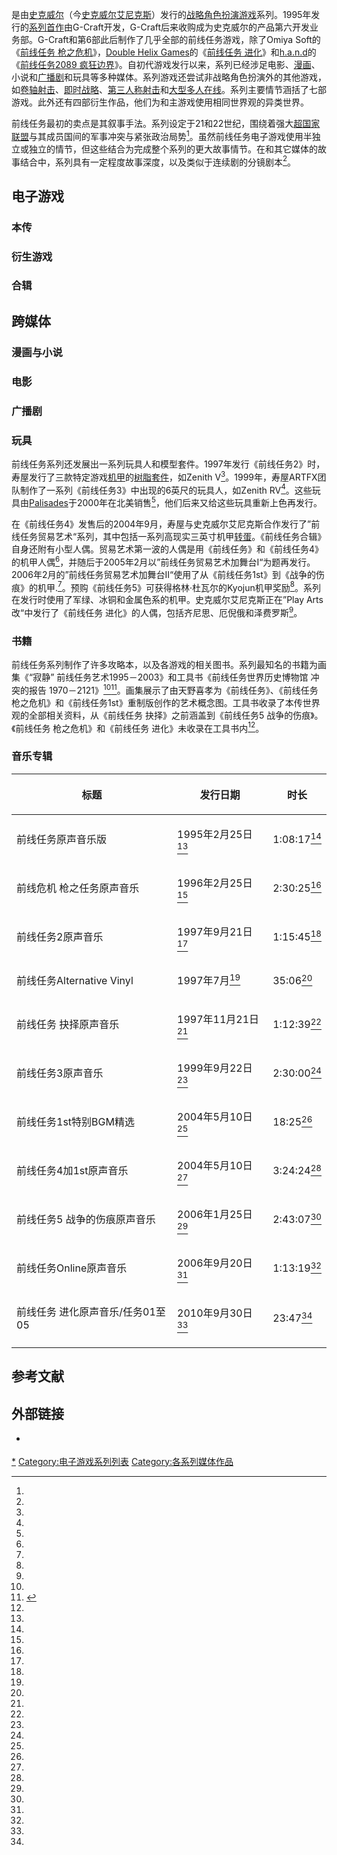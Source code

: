 {{NoteTA
| G1=Games
| G2=Square Enix
}}

{{vgname|前线任务|ja=フロントミッション|en=Front Mission|cn=前线任务|tw=雷霆任務|bracket=no}}是由[[史克威尔|史克威尔]]（今[[史克威尔艾尼克斯|史克威尔艾尼克斯]]）发行的[[战略角色扮演游戏|战略角色扮演游戏]]系列。1995年发行的[[前线任务_(游戏)|系列首作]]由G-Craft开发，G-Craft后来收购成为史克威尔的产品第六开发业务部。G-Craft和第6部此后制作了几乎全部的前线任务游戏，除了Omiya Soft的《[[前线任务_枪之危机|前线任务 枪之危机]]》，[[Double_Helix_Games|Double Helix Games]]的《[[前线任务_进化|前线任务 进化]]》和[[h.a.n.d|h.a.n.d]]的《[[前线任务2089|前线任务2089 疯狂边界]]》。自初代游戏发行以来，系列已经涉足电影、[[日本漫画|漫画]]、小说和[[广播剧|广播剧]]和玩具等多种媒体。系列游戏还尝试非战略角色扮演外的其他游戏，如[[卷轴射击游戏|卷轴射击]]、[[即时战略游戏|即时战略]]、[[第三人称射击游戏|第三人称射击]]和[[大型多人在线游戏|大型多人在线]]。系列主要情节涵括了七部游戏。此外还有四部衍生作品，他们为和主游戏使用相同世界观的异类世界。

前线任务最初的卖点是其叙事手法。系列设定于21和22世纪，围绕着强大[[超国家联盟|超国家联盟]]与其成员国间的军事冲突与紧张政治局势<ref name="worldhistorica" />。虽然前线任务电子游戏使用半独立或独立的情节，但这些结合为完成整个系列的更大故事情节。在和其它媒体的故事结合中，系列具有一定程度故事深度，以及类似于连续剧的分镜剧本<ref name="dengekidetail" />。

== 电子游戏 ==

=== 本传 ===

{{VG titles|

{{VG titles/item
| title = [[前线任务_(游戏)|前线任务]]
| date= {{vgr|JP|1995年2月24日|NA|2007年11月23日（任天堂DS）}}
| multiplereleasedates=yes
| refs=<ref name="worldhistorica" />
| release= 1995年－[[超级任天堂|超级任天堂]]<ref name="FM1SNES" /><br/>2002年－[[WonderSwan_Color|WonderSwan Color]]<ref name="FM1WSC" /><br/>2003年－[[PlayStation|PlayStation]]（《前线任务1st》）<ref name="FM1PS" /><br/>2007年－[[任天堂DS|任天堂DS]]<ref name="FM1DS" />
| platform=
| notes=
* PlayStation版题为《前线任务1st》，加入了新故事战役等内容<ref name="FM1PSdetail" />。
* 任天堂DS版为PlayStation版的强化复刻版<ref name="FM1DSdetail" />。
* 游戏情节设定于《前线任务2089》和《前线任务2089-II》之后，即2090年。
* 游戏收录于《前线任务历史》（PlayStation，2003）合辑<ref name="worldhistorica" />。
}}

{{VG titles/item
| title = [[前线任务2|前线任务2]]
| date= {{vgr|JP|1997年9月25日}}
| multiplereleasedates=no
| refs= <ref name="worldhistorica" />
| release= 1997年－PlayStation<ref name="worldhistorica" />
| platform=
| notes=
* 情节设定于《前线任务》和《前线任务4》之后，为2102年6月<ref name="worldhistorica" />。
* 游戏收录于《前线任务历史》（PlayStation，2003）合辑<ref name="worldhistorica" />。
}}

{{VG titles/item
| title = [[前线任务3|前线任务3]]
| date= {{vgr|JP|1999年9月2日|NA|2000年3月22日|PAL|2000年8月11日}}
| multiplereleasedates=yes
| refs= <ref name="worldhistorica" />
| release= 1999年－PlayStation<ref name="worldhistorica" />
| platform=
| notes=
* 情节设定与《前线任务2》之后，为2112年10月<ref name="worldhistorica" />。
* 系列在北美和欧洲发行的首部游戏<ref name="worldhistorica" />。
* 游戏收录于《前线任务历史》（PlayStation，2003）合辑<ref name="worldhistorica" />。
}}

{{VG titles/item
| title = [[前线任务4|前线任务4]]
| date= {{vgr|JP|2003年12月18日|NA|2004年6月15日}}
| multiplereleasedates=yes
| refs= <ref name="worldhistorica" />
| release= 2003年－[[PlayStation_2|PlayStation 2]]<ref name="worldhistorica" />
| platform=
| notes=
* 情节设定于《前线任务》之后，为2096年<ref name="worldhistorica" />。
}}

{{VG titles/item
| title = [[前线任务5_战争的伤痕|前线任务5 战争的伤痕]]
| date= {{vgr|JP|2005年12月29日}}
| multiplereleasedates=no
| refs= <ref name="worldhistorica" />
| release= 2005年－PlayStation 2<ref name="worldhistorica" />
| platform=
| notes=
* 涵盖并完结了整个系列情节；设定于2070年至2121年<ref name="worldhistorica" />。
}}

{{VG titles/item
| title = [[前线任务2089|前线任务2089]]
| date= {{vgr|JP|2005年3月7日}}
| multiplereleasedates=no
| refs= <ref name="worldhistorica" />
| release= 2005年－[[移动电话|移动电话]]<ref name="worldhistorica" /><br/>2008年－移动电话<ref name="worldhistorica" /><br/>2008年－任天堂DS（前线任务2089 疯狂边界）<ref name="FM2089BM" />
| platform=
| notes=
* 发行于日本[[NTT_DoCoMo|NTT DoCoMo]] [[i-mode|i-mode]]移动电话、[[au_(手机公司)|au]]移动电话和[[SoftBank|SoftBank]] [[Yahoo!|Yahoo!]]移动电话<ref name="SEfm2089" />。
* 任天堂DS版为游戏强化重制版，是用新画面与地图<ref name="FM2089BM" />。
* 情节设定于2089年，导致了《前线任务2089-II》中的事件<ref name="worldhistorica" />。
}}

{{VG titles/item
| title = [[前线任务2089-II|前线任务2089-II]]
| date= {{vgr|JP|2006年9月15日}}
| multiplereleasedates=no
| refs= <ref name="worldhistorica" />
| release= 2006年－移动电话<ref name="worldhistorica" /><br/>2008年－移动电话<ref name="SEfm20892" />
| platform=
| notes=
* 发行与日本NTT DoCoMo i-mode移动电话和EZweb移动电话<ref name="SEfm20892" />。
* 《前线任务2089》事件的直接延续；设定与2089年<ref name="worldhistorica" />。
}}

}}

=== 衍生游戏 ===

{{VG titles|
{{VG titles/item
| title = [[前线任务系列_枪之危机|前线任务系列 枪之危机]]
| date= {{vgr|JP|1996年2月23日}}
| multiplereleasedates=no
| refs= <ref name="worldhistorica" />
| release= 1996年－[[超级任天堂|超级任天堂]]<ref name="worldhistorica" />
| platform=
| notes=
* 一款衍生[[横向卷轴射击游戏|横向卷轴射击游戏]]<ref name="FMGHdetail" />。
* 发行于《前线任务》的互生世界，设定于2064年<ref name="worldhistorica" />。
}}

{{VG titles/item
| title = [[前线任务_抉择|前线任务 抉择]]
| date= {{vgr|JP|1997年12月18日}}
| multiplereleasedates=no
| refs= <ref name="worldhistorica" />
| release= 1997年－[[PlayStation|PlayStation]]<ref name="worldhistorica" />
| platform=
| notes=
* 一款衍生[[即时战略游戏|即时战略游戏]]<ref name="dengekidetail" />。
* 《前线任务》[[前传|前传]]，设定于2034年<ref name="worldhistorica" />。
}}

{{VG titles/item
| title = [[前线任务Online|前线任务Online]]
| date= {{vgr|JP|2005年5月12日}}
| multiplereleasedates=no
| refs= <ref name="worldhistorica" />
| release= 2005年－[[PlayStation_2|PlayStation 2]], [[Microsoft_Windows|Microsoft Windows]]<ref name="worldhistorica" />
| platform=
| notes=
* 一款衍生[[大型多人在线游戏|大型多人在线]][[第一人称射击游戏|第一人称射击游戏]]<ref name="FMOdetail" />。
* 对《前线任务Online》的支持于2008年5月31日停止<ref name="FMOcancel" />。
* 设定于《前线任务》时间发生之时，即2090年<ref name="worldhistorica" />。
}}

{{VG titles/item
| title = [[前线任务_进化|前线任务 进化]]
| date= {{vgr|JP|2010年9月16日<ref name="FMEJP" />|NA|2010年9月28日<ref name="FMENA" />|PAL|2010年10月8日<ref name="FMEPAL" />}}
| multiplereleasedates=yes
| refs=
| release= 2010年－[[PlayStation_3|PlayStation 3]]、[[Xbox_360|Xbox 360]]、Microsoft Windows<ref name="FMEJP" />
| platform=
| notes=
* 一款衍生第三人称射击游戏。
* 发生于其它全部作品外的重建（reboot）情节，设定于2171年<ref name="FMEstrat" />。

}}
}}

=== 合辑 ===

{{VG titles|
{{VG titles/item
| multiplereleasedates=no
| title= 前线任务历史
| date= {{vgr|JP|2003年12月11日}}
| canceled=
| refs= <ref name="worldhistorica" />
| release= 2003年－[[PlayStation|PlayStation]]<ref name="worldhistorica" />
| platform=
| notes=
* 收录《前线任务1st》、《前线任务2》和《前线任务3》的合辑<ref name="FM1PSdetail" />。
}}
}}

== 跨媒体 ==

=== 漫画与小说 ===

{{VG titles|
{{VG titles/item
| title = [[前线任务零|前线任务零]]
| date= {{vgr|JP|1994年7月9日}}
| refs= <ref name="zero1" />
| platform= [[日本漫画|漫画]]
| notes=
* [[土田俊郎|土田俊郎]]和岩崎秀雄合著，[[FamiComics|FamiComics]]和ASCII Comix共同出版的三卷漫画连载<ref name="zero1" />。
* 情节设定于2070年，位于全部前线任务游戏情节之前（《前线任务 抉择》除外）<ref name="dengekidetail"/>。
* 连载围绕着后来通过《前线任务5 战争的伤痕》正式引入的一系列角色<ref name="FM0chars" />。
* 卷1－1994年7月9日（《FamiComisc特别版 1994年夏》）<ref name="zero1" />
* 卷2－1994年11月11日（《FamiComisc特别版 1994年冬》）<ref name="zero2" />
* 卷3－1995年2月3日（《FamiComisc特别版 1995年春》）<ref name="zero3" />
}}

{{VG titles/item
| title = [[前线任务漫画|前线任务漫画]]
| date= {{vgr|JP|1995年7月22日}}
| refs= <ref name="matsudaFMC" />
| platform= 漫画
| notes=
* 由松田大秀编写，ASCII Comix发行的单卷漫画连载<ref name="matsudaFMC" />。
* 扩展补充了《前线任务》的世界观，设定于2090年1月<ref name="matsudaFMC" />。
}}

{{VG titles/item
| title = [[前线任务_前线报告|前线任务 前线报告]]
| date= {{vgr|JP|1995年7月22日}}
| refs= <ref name="iino" />
| platform= [[小说|小说]]
| notes=
* 由饭野文彦和岩崎秀雄合著，LOGOUT Paperback Adventures和Aspect Novels共同出版的小说。
* 扩展补充了《前线任务》的世界观，设定于2090年<ref name="iino" />。
}}

{{VG titles/item
| title = [[枪之危机_铁脚的佣兵|枪之危机 铁脚的佣兵]]
| date= {{vgr|JP|1996年6月7日}}
| refs= <ref name="yamaguchi" />
| platform= 小说
| notes=
* 由山口宏编著，Aspect Novels出版的小说。
* 扩展补充了《前线任务 枪之危机》的世界观，设定于2064年1月<ref name="yamaguchi" />。
}}

{{VG titles/item
| title = [[前线任务系列_枪之危机Front_Mission_Series:_Gun_Hazard|前线任务系列 枪之危机Front Mission Series: Gun Hazard]]
| date= {{vgr|JP|1996年11月22日}}
| refs= <ref name="matsudaFMGH" />
| platform= 漫画
| notes=
* 由松田大秀编写，ASCII Comix发行的单卷漫画<ref name="matsudaFMGH" />。
* 扩展补充了《前线任务 枪之危机》的世界观，设定于2060年<ref name="matsudaFMGH" />。
}}

{{VG titles/item
| title = [[前线任务2手册_-精英的机甲-|前线任务2手册 -精英的机甲-]]
| date= {{vgr|JP|1998年1月5日}}
| refs= <ref name="iwasaki" />
| platform= 漫画
| notes=
* ASCII出版的[[攻略本|攻略本]]，收录了由岩崎秀雄编写的漫画章节<ref name="iwasaki" />。
* 扩展补充了《前线任务2》的世界观，设定于2098年.<ref name="iwasaki" />。
}}

{{VG titles/item
| title = [[前线任务4_–_艾尔莎|前线任务4 – 艾尔莎]]
| date= {{vgr|JP|2004年9月24日}}
| refs= <ref name="elsa1" />
| platform= 小说
| notes=
* 由秋津透编著，GAME NOVELS出版的两卷小说连载<ref name="elsa1" />。
* 扩展补充了《前线任务4》的世界观，设定于2095年<ref name="elsa1" /><ref name="elsa2" />。
* 卷1－2004年9月24日<ref name="elsa1" />
* 卷2－2004年9月24日<ref name="elsa2" />
}}

{{VG titles/item
| title = [[前线任务_~The_Drive~|前线任务 ~The Drive~]]
| date= {{vgr|JP|2007年4月25日}}
| refs= <ref name="otagakiFMTD" />
| platform= 漫画
| notes=
* 由太田垣康男编写，[[少年Gangan|少年Gangan]]发行的单卷漫画连载<ref name="otagakiFMTD" />。
* 扩展补充了《前线任务2089-II》的世界观，设定于2090年8月<ref name="otagakiFMTD" />。
}}

{{VG titles/item
| title = [[前线任务Dog_Life_&_Dog_Style|前线任务Dog Life & Dog Style]]
| date= {{vgr|JP|2007年12月25日|KR|2010年9月8日|法国|2012年1月26日}}
| refs= <ref name="otagakiFMDLDS1" /><ref name="korea1" /><ref name="france1" />
| platform= 漫画
| notes=
* 由太田垣康男编写，[[少年Gangan|少年Gangan]]连载的10卷漫画<ref name="otagakiFMDLDS1" />。
* 连载设定于《前线任务》时间线，即2090年<ref name="FMDLDSdetail" />。
* 卷1－日本：2007年11月25日；韩国：2010年9月8日；法国：2012年1月26日<ref name="otagakiFMDLDS1" /><ref name="korea1" /><ref name="france1" /><ref name="franceDLDS" />
* 卷2－日本：2008年6月25日；韩国：2010年10月15日；法国：2012年3月8日<ref name="otagakiFMDLDS2" /><ref name="korea2" /><ref name="france2" />
* 卷3－日本：2008年12月25日；韩国：2010年12月10日；法国：2012年5月10日<ref name="otagakiFMDLDS3" /><ref name="korea3" /><ref name="france3" />
* 卷4－日本：2009年8月25日；韩国：2011年2月8日；法国：2012年8月23日<ref name="otagakiFMDLDS4" /><ref name="korea4" /><ref name="france4" />
* 卷5－日本：2010年2月25日；韩国：2011年3月11日；法国：2012年10月11日<ref name="otagakiFMDLDS5" /><ref name="korea5" /><ref name="france5" />
* 卷6－日本：2010年9月25日；韩国：2011年4月27日；法国：2012年12月13日<ref name="otagakiFMDLDS6" /><ref name="korea6" /><ref name="france6" />
* 卷7－日本：2011年6月25日；韩国：2012年1月4日；法国：2013年2月14日<ref name="otagakiFMDLDS7" /><ref name="korea7" /><ref name="france7" />
* 卷8－日本：2011年12月24日；韩国：2012年7月20日；法国：2013年4月11日<ref name="otagakiFMDLDS8" /><ref name="korea8" /><ref name="france8" />
* 卷9－日本：2012年6月25日；韩国：2012年11月13日；法国：2013年6月13日<ref name="otagakiFMDLDS9" /><ref name="korea9" /><ref name="france9" />
* 卷10－日本：2012年10月30日；韩国：2013年1月25日；法国：2013年8月22日<ref name="otagakiFMDLDS10" /><ref name="korea10" /><ref name="france10" />
}}
}}

=== 电影 ===

{{VG titles|
{{VG titles/item
| title = [[前线任务|前线任务]]
| date= {{vgr|JP|1994年12月20日}}
| refs= <ref name="dengekidetail" />
| platform= [[电影|电影]]
| notes=
* 由Yoshihiko Dai导演，蒂娜·科特和克里斯托弗·道斯主演的真人电影<ref name="dengekidetail" /><ref name="SuperPlay" />。
* 在美国加利福尼亚[[菲尔莫尔|菲尔莫尔]]和内华达拍摄<ref name="dengekidetail" /><ref name="SuperPlay" />。
* 扩展补充了《前线任务》的世界观，设定于2091年<ref name="dengekidetail" /><ref name="SuperPlay" />。
}}

{{VG titles/item
| title = [[前线任务系列_枪之危机|前线任务系列 枪之危机]]
| date= {{vgr|JP|1995年10月21日}}
| refs= <ref name="gunhazard" />
| platform= 电影
| notes=
* 由Yoshihiko Dai导演，[[达克斯·格里芬|达克斯·格里芬]]和[[丹尼尔·基顿|丹尼尔·基顿]]主演的真人电影<ref name="gunhazard" />。
* 在美国加利福尼亚[[圣塔莫尼卡|圣塔莫尼卡]]和内华达[[杜鲁巴|杜鲁巴]]拍摄<ref name="gunhazard" />。
* 扩展补充了《前线任务系列 枪之危机》的世界观，设定于2064年<ref name="gunhazard" />。
}}
}}

=== 广播剧 ===

{{VG titles|
{{VG titles/item
| title = [[前线任务系列_枪之危机|前线任务系列 枪之危机]]
| date= {{vgr|JP|1995年10月30日}}
| refs= <ref name="gunhazard" />
| platform= [[广播剧|广播剧]]
| notes=
* 山口宏导演的10章广播剧，由[[银河万丈|银河万丈]]和[[鶴弘美|鶴弘美]]主演<ref name="gunhazard" />。
* 扩展补充了《前线任务系列 枪之危机》的世界观，设定于2064年1月<ref name="gunhazard" />。
* 1995年10月30日至1995年12月28日播放<ref name="gunhazard" />。
}}
}}

=== 玩具 ===

前线任务系列还发展出一系列玩具人和模型套件。1997年发行《前线任务2》时，寿屋发行了三款特定游戏[[机甲|机甲]]的[[手办|树脂套件]]，如Zenith V<ref name="toy1" />。1999年，寿屋ARTFX团队制作了一系列《前线任务3》中出现的6英尺的玩具人，如Zenith RV<ref name="toy2" />。这些玩具由[[Palisades_Toys|Palisades]]于2000年在北美销售<ref name="toy2NA" />，他们后来又给这些玩具重新上色再发行。

在《前线任务4》发售后的2004年9月，寿屋与史克威尔艾尼克斯合作发行了”前线任务贸易艺术“系列，其中包括一系列高现实三英寸机甲[[转蛋|转蛋]]。《前线任务合辑》自身还附有小型人偶。贸易艺术第一波的人偶是用《前线任务》和《前线任务4》的机甲人偶<ref name="toy3" />，并随后于2005年2月以”前线任务贸易艺术加舞台I“为题再发行。2006年2月的”前线任务贸易艺术加舞台II“使用了从《前线任务1st》到《战争的伤痕》的机甲.<ref name="toy4" />。预购《前线任务5》可获得格林·杜瓦尔的Kyojun机甲奖励<ref name="toy5" />。系列在发行时使用了军绿、冰铜和金属色系的机甲。史克威尔艾尼克斯正在”Play Arts改“中发行了《前线任务 进化》的人偶，包括齐尼思、厄倪俄和泽费罗斯<ref name="toy6" />。

=== 书籍 ===

前线任务系列制作了许多攻略本，以及各游戏的相关图书。系列最知名的书籍为画集《“寂静” 前线任务艺术1995－2003》和工具书《前线任务世界历史博物馆 冲突的报告 1970－2121》<ref name="worldhistorica" /><ref>{{cite book|title="Silence" The Art of Front Mission 1995-2003|last=Amano|first=Yoshitaka|publisher=Square Enix|date=2010-03-12|isbn=978-4-7575-1179-8|language=ja|quote=}}</ref>。画集展示了由天野喜孝为《前线任务》、《前线任务 枪之危机》和《前线任务1st》重制版创作的艺术概念图。工具书收录了本传世界观的全部相关资料，从《前线任务 抉择》之前涵盖到《前线任务5 战争的伤痕》。《前线任务 枪之危机》和《前线任务 进化》未收录在工具书内<ref name="worldhistorica" />。

=== 音乐专辑 ===
{{main|前线任务系列的音乐}}

{| class="wikitable" width="100%"
|- style="text-align: center;"
! colspan="2" | 标题
! 发行日期
! 时长
! 唱片公司
|- align="center"
| colspan="2" | 前线任务原声音乐版
| colspan="1" | 1995年2月25日<ref name="RPGFFM1" />
| colspan="1" | 1:08:17<ref name="RPGFFM1" />
| colspan="1" | [[NTT出版|NTT出版]]
|- align="center"
| colspan="2" | 前线危机 枪之任务原声音乐
| colspan="1" | 1996年2月25日<ref name="RPGFFMGH" />
| colspan="1" | 2:30:25<ref name="RPGFFMGH" />
| colspan="1" | NTT出版
|- align="center"
| colspan="2" | 前线任务2原声音乐
| colspan="1" | 1997年9月21日<ref name="RPGFFM2" />
| colspan="1" | 1:15:45<ref name="RPGFFM2" />
| colspan="1" | [[DigiCube|DigiCube]]
|- align="center"
| colspan="2" | 前线任务Alternative Vinyl
| colspan="1" | 1997年7月<ref name="SEMOFMA" />
| colspan="1" | 35:06<ref name="SEMOFMA" />
| colspan="1" | DigiCube
|- align="center"
| colspan="2" | 前线任务 抉择原声音乐
| colspan="1" | 1997年11月21日<ref name="RPGFFMA" />
| colspan="1" | 1:12:39<ref name="RPGFFMA" />
| colspan="1" | DigiCube
|- align="center"
| colspan="2" | 前线任务3原声音乐
| colspan="1" | 1999年9月22日<ref name="RPGFFM3" />
| colspan="1" | 2:30:00<ref name="RPGFFM3" />
| colspan="1" | DigiCube
|- align="center"
| colspan="2" | 前线任务1st特别BGM精选
| colspan="1" | 2004年5月10日<ref name="SEMOFM1" />
| colspan="1" | 18:25<ref name="SEMOFM1" />
| colspan="1" | [[史克威尔艾尼克斯|史克威尔艾尼克斯]]
|- align="center"
| colspan="2" | 前线任务4加1st原声音乐
| colspan="1" | 2004年5月10日<ref name="RPGFFM4" />
| colspan="1" | 3:24:24<ref name="RPGFFM4" />
| colspan="1" | 史克威尔艾尼克斯
|- align="center"
| colspan="2" | 前线任务5 战争的伤痕原声音乐
| colspan="1" | 2006年1月25日<ref name="RPGFFM5" />
| colspan="1" | 2:43:07<ref name="RPGFFM5" />
| colspan="1" | 史克威尔艾尼克斯
|- align="center"
| colspan="2" | 前线任务Online原声音乐
| colspan="1" | 2006年9月20日<ref name="RPGFFMO" />
| colspan="1" | 1:13:19<ref name="RPGFFMO" />
| colspan="1" | 史克威尔艾尼克斯
|- align="center"
| colspan="2" | 前线任务 进化原声音乐/任务01至05
| colspan="1" | 2010年9月30日<ref name="iTunes" />
| colspan="1" | 23:47<ref name="iTunes" />
| colspan="1" | 史克威尔艾尼克斯
|-
|}

== 参考文献 ==

{{reflist|colwidth=22em|refs=

<ref name="worldhistorica">{{cite book |title=Front Mission World Historica – Report of Conflicts 1970-2121 |editor=Dengeki PlayStation Editorial, LogicGate |publisher=[[ASCII_Media_Works|ASCII Media Works]] |date=March 2007 |isbn=4-8402-3663-1 |language=ja}}</ref>

<ref name="dengekidetail">{{cite journal |journal=Dengeki Games |title=100 Year History of Front Mission |publisher=[[ASCII_Media_Works|ASCII Media Works]] |date=February 2004 |language=ja}}</ref>

<ref name="FM1SNES">{{cite web |title=Front Mission for SNES |url=http://www.gamespot.com/snes/strategy/frontmission/index.html |publisher=[[GameSpot|GameSpot]] |accessdate=2011-03-20 |archiveurl=https://web.archive.org/web/20090208135904/http://www.gamespot.com/snes/strategy/frontmission/index.html |archivedate=2009-02-08 |deadurl=no }}</ref>
<ref name="FM1WSC">{{cite web |title=Front Mission for WonderSwan Color |url=http://www.gamespot.com/wsc/strategy/frontmission/index.html |publisher=[[GameSpot|GameSpot]] |accessdate=2011-03-20 |archiveurl=https://web.archive.org/web/20090302135355/http://www.gamespot.com/wsc/strategy/frontmission/index.html |archivedate=2009-03-02 |deadurl=no }}</ref>
<ref name="FM1PS">{{cite web |title=Front Mission 1st for PlayStation |url=http://www.gamespot.com/ps/strategy/frontmission1st/index.html |publisher=[[GameSpot|GameSpot]] |accessdate=2011-03-20 |archiveurl=https://web.archive.org/web/20090321004507/http://www.gamespot.com/ps/strategy/frontmission1st/index.html |archivedate=2009-03-21 |deadurl=no }}</ref>
<ref name="FM1DS">{{cite web |title=Front Mission for DS |url=http://www.gamespot.com/ds/strategy/frontmission/index.html |publisher=[[GameSpot|GameSpot]] |accessdate=2011-03-20 |archiveurl=https://web.archive.org/web/20090601222044/http://www.gamespot.com/ds/strategy/frontmission/index.html |archivedate=2009-06-01 |deadurl=no }}</ref>
<ref name="FM1PSdetail">{{cite web |url=http://www.gamespot.com/ps/strategy/frontmission1st/preview_6076099.html |title=New Front Mission 1st, Front Mission History, and Front Mission 4 information |last=Niizumi |first=Hirohiko |publisher=[[GameSpot|GameSpot]] |date=2003-09-28 |accessdate=2010-12-08 |archiveurl=https://web.archive.org/web/20050310075721/http://www.gamespot.com/ps/strategy/frontmission1st/preview_6076099.html |archivedate=2005-03-10 |deadurl=no }}</ref>
<ref name="FM1DSdetail">{{cite web |url=http://ds.ign.com/articles/829/829426p1.html |title=Front Mission Wanders onto DS |last=Hatfield |first=Daemon |publisher=[[IGN|IGN]] |date=2007-10-23 |accessdate=2010-12-08 |archiveurl=https://web.archive.org/web/20081010214438/http://ds.ign.com/articles/829/829426p1.html |archivedate=2008-10-10 |deadurl=no }}</ref>

<ref name="FM2089BM">{{cite web |url=http://www.1up.com/previews/front-mission-2089-border-madness |title=Front Mission 2089: Border of Madness Import Impressions |publisher=[[1UP.com|1UP.com]] |last=Nguyen |first=Thierry |date=2008-06-16 |accessdate=2011-07-08 |archiveurl=https://www.webcitation.org/602XuJhJI?url=http://www.1up.com/previews/front-mission-2089-border-madness |archivedate=2011-07-09 |deadurl=yes }}</ref>

<ref name="FMEJP">{{cite web |url=http://www.destructoid.com/front-mission-evolved-dated-for-september-in-japan-174525.phtml |title=Front Mission Evolved Dated for September in Japan |last=North |first=Dale |publisher=Destructoid |date=2010-05-25 |accessdate=2010-12-07 |archiveurl=https://www.webcitation.org/602XvWELT?url=http://www.destructoid.com/front-mission-evolved-dated-for-september-in-japan-174525.phtml |archivedate=2011-07-09 |deadurl=no }}</ref>
<ref name="FMENA">{{cite web |url=http://release.square-enix.com/na/2010/07/23_03.html |title=Front Mission Evolved Launch Date Updated to September 28, 2010 |publisher=Square Enix |date=2010-07-23 |accessdate=2010-12-07 |archiveurl=https://www.webcitation.org/602Xx5oGA?url=http://release.square-enix.com/na/2010/07/23_03.html |archivedate=2011-07-09 |deadurl=no }}</ref>
<ref name="FMEPAL">{{cite web |url=http://www.eurogamer.net/articles/2010-08-18-front-mission-evolved-nudged-to-october |title=Front Mission Evolved nudged to October |last=Purchese |first=Robert |publisher=[[Eurogamer|Eurogamer]] |date=2010-08-18 |accessdate=2010-12-07 |archiveurl=https://www.webcitation.org/602XyCkiu?url=http://www.eurogamer.net/articles/2010-08-18-front-mission-evolved-nudged-to-october |archivedate=2011-07-09 |deadurl=no }}</ref>
<ref name="FMEstrat">{{cite book |title=Front Mission Evolved Official Strategy Guide |last=Lummis |first=Michael |publisher=[[BradyGames|BradyGames]] |date=2010-09-28 |isbn=978-0-7440-1221-7}}</ref>

<ref name="SEfm2089">{{cite web |title=Front Mission 2089 |url=http://www.square-enix.co.jp/mobile/game/fmm/2089/ |publisher=[[Square_Enix|Square Enix]] |accessdate=2011-03-20 |archiveurl=https://web.archive.org/web/20090616075435/http://www.square-enix.co.jp/mobile/game/fmm/2089/ |archivedate=2009-06-16 |deadurl=yes }}</ref>

<ref name="SEfm20892">{{cite web |title=Front Mission 2089-II |url=http://www.square-enix.co.jp/mobile/game/fmm/2089_2/ |publisher=[[Square_Enix|Square Enix]] |accessdate=2011-03-20 |archiveurl=https://web.archive.org/web/20090417193002/http://www.square-enix.co.jp/mobile/game/fmm/2089_2/ |archivedate=2009-04-17 |deadurl=yes }}</ref>

<ref name="FMGHdetail">{{cite web |url=http://www.square-enix.co.jp/fm/gh/ |title=ガンハザード |publisher=[[Square_Enix|Square Enix]] |language=ja |accessdate=2010-12-08 |archiveurl=https://web.archive.org/web/20090528051026/http://www.square-enix.co.jp/fm/gh/ |archivedate=2009-05-28 |deadurl=no }}</ref>

<ref name="FMOdetail">{{cite web |last=Onyett |first=Charles |title=E3 2005: Front Mission Online |url=http://ps2.ign.com/articles/616/616647p1.html |publisher=[[IGN|IGN]] |accessdate=2011-07-09 |archiveurl=https://web.archive.org/web/20070921145811/http://ps2.ign.com/articles/616/616647p1.html |archivedate=2007-09-21 |deadurl=no |date=2005-05-18 }}</ref>
<ref name="FMOcancel">{{cite web |title=Important Information about Front Mission Online Operations |url=http://www.playonline.com/pcd/topics/fmo/detail/2921/detail.html |publisher=[[PlayOnline|PlayOnline]] |accessdate=2011-07-09 |archiveurl=https://web.archive.org/web/20090205185801/http://www.playonline.com/pcd/topics/fmo/detail/2921/detail.html |archivedate=2009-02-05 |deadurl=no |language=ja }}</ref>

<ref name="FM0chars">{{cite book |title=Front Mission 5: Scars of the War Official Perfect Guide |editor=[[Famitsu|Famitsu Books Editorial]] |publisher=[[Enterbrain|Enterbrain]] |date=March 2006 |isbn=978-4-7577-2721-2 |language=ja}}</ref>
<ref name="zero1">{{cite book |title=FamiComics Special Edition, Summer 1994 |editor=[[Famitsu|Famitsu]] |publisher=[[ASCII_(company)|ASCII]] |date=1994-07-09 |language=ja}}</ref>
<ref name="zero2">{{cite book |title=FamiComics Special Edition, Winter 1994 |editor=[[Famitsu|Famitsu]] |publisher=[[ASCII_(company)|ASCII]] |date=1994-11-11 |language=ja}}</ref>
<ref name="zero3">{{cite book |title=FamiComics Special Edition, Spring 1995 |editor=[[Famitsu|Famitsu]] |publisher=[[ASCII_(company)|ASCII]] |date=1995-02-03 |language=ja}}</ref>

<ref name="matsudaFMC">{{cite book |title=Front Mission Comics |last=Matsuda |first=Taishu |publisher=[[ASCII_(company)|ASCII Comix]] |date=1995-07-22 |isbn=978-4-7561-1157-9 |language=ja}}</ref>

<ref name="iino">{{cite book |title=Front Mission – Front Line Report |last1=Iino |first1=Fumihiko |last2=Iwasaki |first2=Hideo |publisher=LOGOUT Paperback Adventures, Aspect Novels |date=1995-07-22 |isbn=978-4-89366-375-7 |language=ja}}</ref>

<ref name="yamaguchi">{{cite book |title=Gun Hazard – A Mercenary's Iron Legs |last=Yamaguchi |first=Hiroshi |publisher=Aspect Novels |date=1996-06-07 |isbn=978-4-89366-513-3 |language=ja}}</ref>

<ref name="matsudaFMGH">{{cite book |title=Front Mission Series: Gun Hazard |last=Matsuda |first=Taishu |publisher=[[ASCII_(company)|ASCII Comix]] |date=1996-11-22 |isbn=978-4-7561-1257-6 |language=ja}}</ref>

<ref name="iwasaki">{{cite book |title=Front Mission 2 Guidebook – Wanzers of the Elite |editor=[[Famitsu|Famitsu Books Editorial]] |publisher=[[ASCII_(company)|ASCII]] |date=January 1998 |isbn=978-4-89366-883-7 |language=ja}}</ref>

<ref name="elsa1">{{cite book |title=Front Mission 4 I – Elsa #1 |last=Akitsu |first=Toru |publisher=GAME NOVELS |date=2004-09-24 |isbn=978-4-7575-1289-4 |language=ja}}</ref>
<ref name="elsa2">{{cite book |title=Front Mission 4 II – Elsa #2 |last=Akitsu |first=Toru |publisher=GAME NOVELS |date=2004-09-24 |isbn=978-4-7575-1290-0 |language=ja}}</ref>

<ref name="otagakiFMTD">{{cite book |title=Front Mission ~The Drive~ |last=Otagaki |first=Yasuo |publisher=[[Gangan_Comics|Young Gangan]] |date=2007-03-24 |isbn=978-4-7575-1973-2 |language=ja}}</ref>

<ref name="FMDLDSdetail">{{cite web |url=http://www.square-enix.co.jp/magazine/yg/introduction/front_mission/ |title=Front Mission Dog Life & Dog Style Introduction |publisher=[[Square_Enix|Square Enix]] |accessdate=2010-12-07 |archiveurl=https://web.archive.org/web/20090603212913/http://www.square-enix.co.jp/magazine/yg/introduction/front_mission/ |archivedate=2009-06-03 |deadurl=yes }}</ref>
<ref name="otagakiFMDLDS1">{{cite book|title=Front Mission Dog Life & Dog Style 01 |last=Otagaki |first=Yasuo |publisher=Young GanGan |isbn=978-4-7575-2149-0 |language=ja}}</ref>
<ref name="otagakiFMDLDS2">{{cite book|title=Front Mission Dog Life & Dog Style 02 |last=Otagaki |first=Yasuo |publisher=Young GanGan |isbn=978-4-7575-2283-1 |language=ja}}</ref>
<ref name="otagakiFMDLDS3">{{cite book|title=Front Mission Dog Life & Dog Style 03 |last=Otagaki |first=Yasuo |publisher=Young GanGan |isbn=978-4-7575-2433-0 |language=ja}}</ref>
<ref name="otagakiFMDLDS4">{{cite book|title=Front Mission Dog Life & Dog Style 04 |last=Otagaki |first=Yasuo |publisher=Young GanGan |isbn=978-4-7575-2625-9 |language=ja}}</ref>
<ref name="otagakiFMDLDS5">{{cite book|title=Front Mission Dog Life & Dog Style 05 |last=Otagaki |first=Yasuo |publisher=Young GanGan |isbn=978-4-7575-2812-3 |language=ja}}</ref>
<ref name="otagakiFMDLDS6">{{cite book|title=Front Mission Dog Life & Dog Style 06 |last=Otagaki |first=Yasuo |publisher=Young GanGan |isbn=978-4-7575-3006-5 |language=ja}}</ref>
<ref name="otagakiFMDLDS7">{{cite book|title=Front Mission Dog Life & Dog Style 07 |last=Otagaki |first=Yasuo |publisher=Young GanGan |isbn=978-4-7575-3208-3 |language=ja}}</ref>
<ref name="otagakiFMDLDS8">{{cite book|title=Front Mission Dog Life & Dog Style 08 |last=Otagaki |first=Yasuo |publisher=Young GanGan |isbn=978-4-7575-3458-2 |language=ja}}</ref>
<ref name="otagakiFMDLDS9">{{cite book|title=Front Mission Dog Life & Dog Style 09 |last=Otagaki |first=Yasuo |publisher=Young GanGan |isbn=978-4-7575-3637-1 |language=ja}}</ref>
<ref name="otagakiFMDLDS10">{{cite book|title=Front Mission Dog Life & Dog Style 10 |last=Otagaki |first=Yasuo |publisher=Young GanGan |isbn=978-4-7575-3773-6 |language=ja}}</ref>

<ref name="korea1">{{cite web |url=http://www.haksanpub.co.kr/comics/comics_prod_view.asp?prod_code=C2001216&vol_code=1 |title=Front Mission Dog Life & Dog Style 01 (프론트 미션 도그..1권 |publisher=HaksanPublishing |accessdate=2010-06-08 |language=ko |archiveurl=https://web.archive.org/web/20110709042308/http://www.haksanpub.co.kr/comics/comics_prod_view.asp?prod_code=C2001216&vol_code=1 |archivedate=2011-07-09 |deadurl=no }}</ref>
<ref name="korea2">{{cite web |url=http://www.haksanpub.co.kr/comics/comics_prod_view.asp?prod_code=C2001216&vol_code=2 |title=Front Mission Dog Life & Dog Style 02 (프론트 미션 도그..2권 |publisher=HaksanPublishing |accessdate=2010-06-08 |language=ko |archiveurl=https://web.archive.org/web/20110709042336/http://www.haksanpub.co.kr/comics/comics_prod_view.asp?prod_code=C2001216&vol_code=2 |archivedate=2011-07-09 |deadurl=no }}</ref>
<ref name="korea3">{{cite web |url=http://www.haksanpub.co.kr/comics/comics_prod_view.asp?prod_code=C2001216&vol_code=3 |title=Front Mission Dog Life & Dog Style 03 (프론트 미션 도그..3권 |publisher=HaksanPublishing |accessdate=2010-12-28 |language=ko |archiveurl=https://web.archive.org/web/20110709042356/http://www.haksanpub.co.kr/comics/comics_prod_view.asp?prod_code=C2001216&vol_code=3 |archivedate=2011-07-09 |deadurl=no }}</ref>
<ref name="korea4">{{cite web |url=http://www.haksanpub.co.kr/comics/comics_prod_view.asp?prod_code=C2001216&vol_code=4 |title=Front Mission Dog Life & Dog Style 04 (프론트 미션 도그..4권 |publisher=HaksanPublishing |accessdate=2011-06-08 |language=ko |archiveurl=https://web.archive.org/web/20110709042418/http://www.haksanpub.co.kr/comics/comics_prod_view.asp?prod_code=C2001216&vol_code=4 |archivedate=2011-07-09 |deadurl=no }}</ref>
<ref name="korea5">{{cite web |url=http://www.haksanpub.co.kr/comics/comics_prod_view.asp?prod_code=C2001216&vol_code=5 |title=Front Mission Dog Life & Dog Style 05 (프론트 미션 도그..5권 |publisher=HaksanPublishing |accessdate=2011-04-22 |language=ko |archiveurl=https://web.archive.org/web/20110709042439/http://www.haksanpub.co.kr/comics/comics_prod_view.asp?prod_code=C2001216&vol_code=5 |archivedate=2011-07-09 |deadurl=no }}</ref>
<ref name="korea6">{{cite web |url=http://www.haksanpub.co.kr/comics/comics_prod_view.asp?prod_code=C2001216&vol_code=6 |title=Front Mission Dog Life & Dog Style 06 (프론트 미션 도그..6권 |publisher=HaksanPublishing |accessdate=2011-06-08 |language=ko |archiveurl=https://web.archive.org/web/20110709042458/http://www.haksanpub.co.kr/comics/comics_prod_view.asp?prod_code=C2001216&vol_code=6 |archivedate=2011-07-09 |deadurl=no }}</ref>
<ref name="korea7">{{cite web |url=http://www.haksanpub.co.kr/comics/comics_prod_view.asp?prod_code=C2001216&vol_code=7 |title=Front Mission Dog Life & Dog Style 07 (프론트 미션 도그..7권 |publisher=HaksanPublishing |accessdate=2012-02-01 |language=ko |archive-date=2016-03-04 |archive-url=https://web.archive.org/web/20160304142531/http://www.haksanpub.co.kr/comics/comics_prod_view.asp?prod_code=C2001216&vol_code=7 |dead-url=no }}</ref>
<ref name="korea8">{{cite web |url=http://www.haksanpub.co.kr/comics/comics_prod_view.asp?prod_code=C2001216&vol_code=8 |title=Front Mission Dog Life & Dog Style 08 (프론트 미션 도그..8권 |publisher=HaksanPublishing |accessdate=2012-08-29 |language=ko |archive-date=2015-09-24 |archive-url=https://web.archive.org/web/20150924024803/http://www.haksanpub.co.kr/comics/comics_prod_view.asp?prod_code=C2001216&vol_code=8 |dead-url=no }}</ref>
<ref name="korea9">{{cite web |url=http://www.haksanpub.co.kr/comics/comics_prod_view.asp?prod_code=C2001216&vol_code=9 |title=Front Mission Dog Life & Dog Style 09 (프론트 미션 도그..9권 |publisher=HaksanPublishing |accessdate=2012-12-23 |language=ko |archive-date=2015-09-24 |archive-url=https://web.archive.org/web/20150924024807/http://www.haksanpub.co.kr/comics/comics_prod_view.asp?prod_code=C2001216&vol_code=9 |dead-url=no }}</ref>
<ref name="korea10">{{cite web |url=http://www.haksanpub.co.kr/comics/comics_prod_view.asp?prod_code=C2001216&vol_code=10 |title=Front Mission Dog Life & Dog Style 10 (프론트 미션 도그..10권 |publisher=HaksanPublishing |accessdate=2013-02-14 |language=ko |archive-date=2015-09-24 |archive-url=https://web.archive.org/web/20150924024733/http://www.haksanpub.co.kr/comics/comics_prod_view.asp?prod_code=C2001216&vol_code=10 |dead-url=no }}</ref>

<ref name="franceDLDS">{{cite web |url=http://www.fant-asie.com/acquisition-de-front-mission-par-ki-oon/ |title=Acquisition de Front Mission par Ki-oon |publisher=Fant'Asie |date=2011-10-28 |accessdate=2011-12-27 |language=fr |archive-date=2016-03-04 |archive-url=https://web.archive.org/web/20160304053306/http://www.fant-asie.com/acquisition-de-front-mission-par-ki-oon/ |dead-url=no }}</ref>
<ref name="france1">{{cite web |url=http://www.amazon.fr/exec/obidos/ASIN/2355923485/actuabd-21 |title=Front Mission Dog Life & Dog Style T01 |publisher=Amazon.fr |accessdate=2012-01-28 |language=fr |archive-date=2012-04-30 |archive-url=https://web.archive.org/web/20120430181821/http://www.amazon.fr/Front-Mission-Dog-Life-Style/dp/2355923485 |dead-url=no }}</ref>
<ref name="france2">{{cite web|url=http://www.amazon.fr/Front-mission-dog-life-style/dp/2355923671/ref=sr_1_2?ie=UTF8&qid=1328126131&sr=8-2 |title=Front Mission Dog Life & Dog Style T02 |publisher=Amazon.fr |accessdate=2012-02-01 |language=fr}}</ref>
<ref name="france3">{{cite web|url=http://www.amazon.fr/Front-Mission-Tome-mission-style/dp/2355923930/ref=sr_1_1?ie=UTF8&qid=1332373587&sr=8-1 |title=Front Mission Dog Life & Dog Style T03 |publisher=Amazon.fr |accessdate=2012-03-21 |language=fr}}</ref>
<ref name="france4">{{cite web|url=http://www.amazon.fr/Front-Mission-Dog-Life-Style/dp/2355924287/ref=sr_1_2?ie=UTF8&qid=1336792563&sr=8-2 |title=Front Mission Dog Life & Dog Style T04 |publisher=Amazon.fr |accessdate=2012-05-11 |language=fr}}</ref>
<ref name="france5">{{cite web|url=http://www.amazon.fr/Front-Mission-Dog-Life-Style/dp/2355924465/ref=sr_1_2?ie=UTF8&qid=1342408962&sr=8-2 |title=Front Mission Dog Life & Dog Style T05 |publisher=Amazon.fr |accessdate=2012-07-15 |language=fr}}</ref>
<ref name="france6">{{cite web|url=http://www.amazon.fr/Front-Mission-Life-Style-Vol-6/dp/2355924716/ref=sr_1_2?ie=UTF8&qid=1351207708&sr=8-2 |title=Front Mission Dog Life & Dog Style T06 |publisher=Amazon.fr |accessdate=2012-10-25 |language=fr}}</ref>
<ref name="france7">{{cite web|url=http://www.amazon.fr/Front-Mission-Dog-Life-Style/dp/2355924929/ref=sr_1_7?ie=UTF8&qid=1351207708&sr=8-7 |title=Front Mission Dog Life & Dog Style T07 |publisher=Amazon.fr |accessdate=2012-10-25 |language=fr}}</ref>
<ref name="france8">{{cite web|url=http://www.amazon.fr/Front-Mission-Tome-life-style/dp/235592516X/ref=sr_1_7?ie=UTF8&qid=1360865494&sr=8-7 |title=Front Mission Dog Life & Dog Style T08 |publisher=Amazon.fr |accessdate=2013-02-14 |language=fr}}</ref>
<ref name="france9">{{cite web|url=http://www.amazon.fr/Front-Mission-Tome-Yasuo-Otagaki/dp/2355925410/ref=pd_sim_sbs_b_2 |title=Front Mission Dog Life & Dog Style T09 |publisher=Amazon.fr |accessdate=2013-05-19 |language=fr}}</ref>
<ref name="france10">{{cite web|url=http://www.amazon.fr/Front-Mission-Tome-10-style/dp/2355925623/ref=sr_1_7?ie=UTF8&qid=1368999722&sr=8-7&keywords=front+mission+dog+life+%26+dog+style |title=Front Mission Dog Life & Dog Style T10 |publisher=Amazon.fr |accessdate=2013-05-19 |language=fr}}</ref>

<ref name="SuperPlay">{{cite journal |journal=[[Super_Play|Super Play]] |issue=31 |title=Front Mission Goes Live! |last=Nicholson |first=Zy |publisher=[[Future_plc|Future plc]] |date=May 1995 |issn=0966-6192}}</ref>

<ref name="gunhazard">{{cite book |title=Front Mission Series: Gun Hazard Official Fanbook |editor=[[Famitsu|Famitsu Books Editorial]] |publisher=[[ASCII_(company)|ASCII]] |date=1996-04-08 |language=ja}}</ref>

<ref name="RPGFFM1">{{cite web |last=Kalabakov |first=Daniel |title=Front Mission OSV |url=http://www.rpgfan.com/soundtracks/fm/index.html |publisher=RPGFan |accessdate=2010-12-07 |date=2002-05-31 |archiveurl=https://web.archive.org/web/20091230120325/http://rpgfan.com/soundtracks/fm/index.html |archivedate=2009-12-30 |deadurl=no }}</ref>
<ref name="RPGFFMGH">{{cite web |author=Gann, Patrick |title=Front Mission Series Gun Hazard OST |url=http://rpgfan.com/soundtracks/fm-gh/index.html |publisher=RPGFan |accessdate=2010-12-07 |date=2000-08-06 |archiveurl=https://web.archive.org/web/20091230111254/http://rpgfan.com/soundtracks/fm-gh/index.html |archivedate=2009-12-30 |deadurl=no }}</ref>
<ref name="RPGFFM2">{{cite web |author=Dragon God |title=Front Mission 2 OST |url=http://www.rpgfan.com/soundtracks/fm2/index.html |publisher=RPGFan |accessdate=2010-12-07 |date=2002-08-22 |archiveurl=https://web.archive.org/web/20091230113233/http://rpgfan.com/soundtracks/fm2/index.html |archivedate=2009-12-30 |deadurl=no }}</ref>
<ref name="SEMOFMA">{{cite web |title=Front Mission Alternative Vinyl |url=http://www.squareenixmusic.com/albums/f/frontmissionaltvinyl.shtml |publisher=Square Enix Music Online |accessdate=2010-12-07 |archiveurl=https://web.archive.org/web/20100102041008/http://squareenixmusic.com/albums/f/frontmissionaltvinyl.shtml |archivedate=2010-01-02 |deadurl=no }}</ref>
<ref name="RPGFFMA">{{cite web |author=Dragon God |title=Front Mission Alternative |url=http://rpgfan.com/soundtracks/fma/index.html |publisher=RPGFan |accessdate=2010-12-07 |date=2003-10-10 |archiveurl=https://web.archive.org/web/20091230120251/http://rpgfan.com/soundtracks/fma/index.html |archivedate=2009-12-30 |deadurl=no }}</ref>
<ref name="RPGFFM3">{{cite web |author=Dragon God |title=Front Mission 3 OST |url=http://rpgfan.com/soundtracks/fm3/index.html |publisher=RPGFan |accessdate=2010-12-07 |date=2004-06-04 |archiveurl=https://web.archive.org/web/20091230120018/http://rpgfan.com/soundtracks/fm3/index.html |archivedate=2009-12-30 |deadurl=no }}</ref>
<ref name="SEMOFM1">{{cite web |title=Front Mission 1st Special BGM Selection |url=http://www.squareenixmusic.com/albums/f/frontmissionpromo.shtml |publisher=Square Enix Music Online |accessdate=2010-12-07 |archiveurl=https://web.archive.org/web/20100102040903/http://squareenixmusic.com/albums/f/frontmissionpromo.shtml |archivedate=2010-01-02 |deadurl=no }}</ref>
<ref name="RPGFFM4">{{cite web |author=Schweitzer, Ben |title=Front Mission 4 Plus 1st OST |url=http://rpgfan.com/soundtracks/fm4/index.html |publisher=RPGFan |accessdate=2010-12-07 |date=2006-02-14 |archiveurl=https://web.archive.org/web/20091230094344/http://rpgfan.com/soundtracks/fm4/index.html |archivedate=2009-12-30 |deadurl=no }}</ref>
<ref name="RPGFFM5">{{cite web |author=Schweitzer, Ben |title=Front Mission 5 ~Scars of the War~ OST |url=http://rpgfan.com/soundtracks/fm5/index.html |publisher=RPGFan |accessdate=2010-12-07 |date=2006-02-14 |archiveurl=https://web.archive.org/web/20091230112445/http://rpgfan.com/soundtracks/fm5/index.html |archivedate=2009-12-30 |deadurl=no }}</ref>
<ref name="RPGFFMO">{{cite web |author=Schweitzer, Ben |title=Front Mission Online OST |url=http://rpgfan.com/soundtracks/fmo/index.html |publisher=RPGFan |accessdate=2010-09-02 |date=2006-10-05 |archiveurl=https://web.archive.org/web/20091230043728/http://rpgfan.com/soundtracks/fmo/index.html |archivedate=2009-12-30 |deadurl=no }}</ref>
<ref name="iTunes">{{cite web |title=Front Mission Evolved OST / Mission 01 to 05 |url=http://itunes.apple.com/jp/album/front-mission-evolved-original/id394356123 |publisher=iTunes |accessdate=2010-10-30 |date=2000-09-30 |archiveurl=https://www.webcitation.org/602YBpX8b?url=http://itunes.apple.com/jp/album/front-mission-evolved-original/id394356123 |archivedate=2011-07-09 |deadurl=no }}</ref>

<ref name="toy1">{{cite web |url=http://www.hlj.com/product/KBYFM-01 |title=1/35 Zenith V |publisher=Hobby Link Japan |accessdate=2010-12-07 |archiveurl=https://www.webcitation.org/602YEQJ4u?url=http://www.hlj.com/product/KBYFM-01 |archivedate=2011-07-09 |deadurl=yes }}</ref>
<ref name="toy2">{{cite web |url=http://www.hlj.com/product/KBY84301 |title=Zenith Rev (Action Figure) |publisher=Hobby Link Japan |accessdate=2010-12-07 |archiveurl=https://www.webcitation.org/602YGUAMw?url=http://www.hlj.com/product/KBY84301 |archivedate=2011-07-09 |deadurl=no }}</ref>
<ref name="toy2NA">{{cite web |title=Front Mission 3: The Toys |url=http://psx.ign.com/articles/084/084767p1.html |publisher=[[IGN|IGN]] |accessdate=2011-07-06 |date=2000-09-08 |archiveurl=https://web.archive.org/web/20070621020805/http://psx.ign.com/articles/084/084767p1.html |archivedate=2007-06-21 |deadurl=no }}</ref>
<ref name="toy3">{{cite web |url=http://www.hlj.com/product/ENX40380 |title=Front Mission Trading Arts #1 Box |publisher=Hobby Link Japan |accessdate=2010-12-07 |archiveurl=https://www.webcitation.org/602YIYqcg?url=http://www.hlj.com/product/ENX40380 |archivedate=2011-07-09 |deadurl=no }}</ref>
<ref name="toy4">{{cite web |url=http://www.hlj.com/product/ENX40435 |title=Front Mission Trading Arts #2 Box |publisher=Hobby Link Japan |accessdate=2010-12-07 |archiveurl=https://www.webcitation.org/602YKFfHb?url=http://www.hlj.com/product/ENX40435 |archivedate=2011-07-09 |deadurl=no }}</ref>
<ref name="toy5">{{cite web |url=http://www.1up.com/news/front-mission-5-update |title=Front Mission 5 Update |publisher=[[1UP.com|1UP.com]] |last=Karlin |first=David |date=2005-10-17 |accessdate=2010-12-07 |archiveurl=https://www.webcitation.org/602YLn65n?url=http://www.1up.com/news/front-mission-5-update |archivedate=2011-07-09 |deadurl=yes }}</ref>
<ref name="toy6">{{cite web |url=http://www.square-enix-shop.com/catalog/pa_kai/index_front.html |title=Square Enix Products Online Catalog |publisher=[[Square_Enix|Square Enix]] |accessdate=2010-12-07 |archiveurl=https://www.webcitation.org/602YMYzg7?url=http://www.square-enix-shop.com/catalog/pa_kai/index_front.html |archivedate=2011-07-09 |deadurl=yes }}</ref>

}}

== 外部链接 ==

* {{Official website|http://www.square-enix.co.jp/fm/|前线任务官方网站}} {{ja icon}}

{{前线任务系列}}

{{DEFAULTSORT:Front Mission}}
[[Category:前线任务系列|*]]
[[Category:电子游戏系列列表|Category:电子游戏系列列表]]
[[Category:各系列媒体作品|Category:各系列媒体作品]]